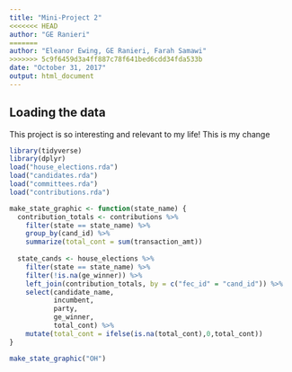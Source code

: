 ```yaml
---
title: "Mini-Project 2"
<<<<<<< HEAD
author: "GE Ranieri"
=======
author: "Eleanor Ewing, GE Ranieri, Farah Samawi"
>>>>>>> 5c9f6459d3a4ff887c78f641bed6cdd34fda533b
date: "October 31, 2017"
output: html_document
---
```



## Loading the data

This project is so interesting and relevant to my life!
This is my change

```r
library(tidyverse)
library(dplyr)
load("house_elections.rda")
load("candidates.rda")
load("committees.rda")
load("contributions.rda")
```

```r
make_state_graphic <- function(state_name) {
  contribution_totals <- contributions %>%
    filter(state == state_name) %>%
    group_by(cand_id) %>%
    summarize(total_cont = sum(transaction_amt))
  
  state_cands <- house_elections %>%
    filter(state == state_name) %>%
    filter(!is.na(ge_winner)) %>%
    left_join(contribution_totals, by = c("fec_id" = "cand_id")) %>%
    select(candidate_name, 
           incumbent, 
           party, 
           ge_winner, 
           total_cont) %>%
    mutate(total_cont = ifelse(is.na(total_cont),0,total_cont))
}

make_state_graphic("OH")
```
